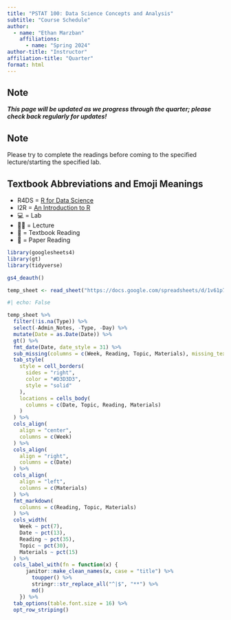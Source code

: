 ```yaml
---
title: "PSTAT 100: Data Science Concepts and Analysis"
subtitle: "Course Schedule"
author:
  - name: "Ethan Marzban"
    affiliations:
      - name: "Spring 2024"
author-title: "Instructor"
affiliation-title: "Quarter"
format: html
---
```


:::{.callout-warning}
## **Note**

_**This page will be updated as we progress through the quarter; please check back regularly for updates!**_
:::


:::{.callout-tip}
## **Note**

Please try to complete the readings before coming to the specified lecture/starting the specified lab.
:::

:::{.callout-note}
## **Textbook Abbreviations and Emoji Meanings**
-   R4DS = [R for Data Science](https://r4ds.hadley.nz/)
-   I2R = [An Introduction to R](https://intro2r.com/)
-   💻 = Lab
-   🧑‍🏫 = Lecture
-   📖 = Textbook Reading
-   📄 = Paper Reading
:::

```r
library(googlesheets4)
library(gt)
library(tidyverse)

gs4_deauth()

temp_sheet <- read_sheet("https://docs.google.com/spreadsheets/d/1v61p7nR9_P2yA6ERZi14EHFZcny8ulj0BvRPaccvkYQ/edit?usp=sharing")
```

```r
#| echo: False

temp_sheet %>%
  filter(!is.na(Type)) %>%
  select(-Admin_Notes, -Type, -Day) %>%
  mutate(Date = as.Date(Date)) %>%
  gt() %>%
  fmt_date(Date, date_style = 31) %>%
  sub_missing(columns = c(Week, Reading, Topic, Materials), missing_text = "") %>%
  tab_style(
    style = cell_borders(
      sides = "right",
      color = "#D3D3D3",
      style = "solid"
    ),
    locations = cells_body(
      columns = c(Date, Topic, Reading, Materials)
    )
  ) %>%
  cols_align(
    align = "center", 
    columns = c(Week)
  ) %>%
  cols_align(
    align = "right", 
    columns = c(Date)
  ) %>%
  cols_align(
    align = "left", 
    columns = c(Materials)
  ) %>%
  fmt_markdown(
    columns = c(Reading, Topic, Materials)
  ) %>%
  cols_width(
    Week ~ pct(7),
    Date ~ pct(13), 
    Reading ~ pct(35),
    Topic ~ pct(30),
    Materials ~ pct(15)
  ) %>%
  cols_label_with(fn = function(x) {
      janitor::make_clean_names(x, case = "title") %>%
        toupper() %>%
        stringr::str_replace_all("^|$", "**") %>%
        md()
    }) %>%
  tab_options(table.font.size = 16) %>%
  opt_row_striping()
```